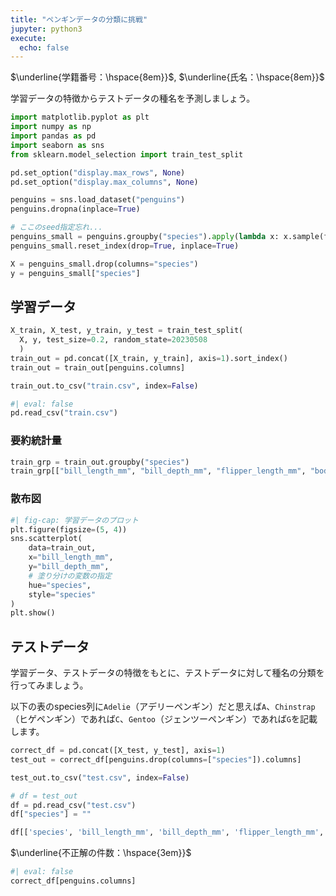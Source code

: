```yaml
---
title: "ペンギンデータの分類に挑戦"
jupyter: python3
execute: 
  echo: false
---
```


$\underline{学籍番号：\hspace{8em}}$, $\underline{氏名：\hspace{8em}}$

学習データの特徴からテストデータの種名を予測しましょう。

```python
import matplotlib.pyplot as plt
import numpy as np
import pandas as pd
import seaborn as sns
from sklearn.model_selection import train_test_split
```

```python
pd.set_option("display.max_rows", None)
pd.set_option("display.max_columns", None)
```


```python
penguins = sns.load_dataset("penguins")
penguins.dropna(inplace=True)

# ここのseed指定忘れ...
penguins_small = penguins.groupby("species").apply(lambda x: x.sample(frac=0.3))
penguins_small.reset_index(drop=True, inplace=True)

X = penguins_small.drop(columns="species")
y = penguins_small["species"]
```

## 学習データ

```python
X_train, X_test, y_train, y_test = train_test_split(
  X, y, test_size=0.2, random_state=20230508
  )
train_out = pd.concat([X_train, y_train], axis=1).sort_index()
train_out = train_out[penguins.columns]
```

```python
train_out.to_csv("train.csv", index=False)
```

```python
#| eval: false
pd.read_csv("train.csv")
```

### 要約統計量

```python
train_grp = train_out.groupby("species")
train_grp[["bill_length_mm", "bill_depth_mm", "flipper_length_mm", "body_mass_g"]].agg(["mean", "std"]).transpose()
```

### 散布図

```python
#| fig-cap: 学習データのプロット
plt.figure(figsize=(5, 4))
sns.scatterplot(
    data=train_out,
    x="bill_length_mm",
    y="bill_depth_mm",
    # 塗り分けの変数の指定
    hue="species",
    style="species"
)
plt.show()
```

\newpage

## テストデータ

学習データ、テストデータの特徴をもとに、テストデータに対して種名の分類を行ってみましょう。

以下の表のspecies列に`Adelie`（アデリーペンギン）だと思えば`A`、`Chinstrap`（ヒゲペンギン）であれば`C`、`Gentoo`（ジェンツーペンギン）であれば`G`を記載します。

```python
correct_df = pd.concat([X_test, y_test], axis=1)
test_out = correct_df[penguins.drop(columns=["species"]).columns]
```

```python
test_out.to_csv("test.csv", index=False)
```

```python
# df = test_out
df = pd.read_csv("test.csv")
df["species"] = ""

df[['species', 'bill_length_mm', 'bill_depth_mm', 'flipper_length_mm', 'body_mass_g']]
```

$\underline{不正解の件数：\hspace{3em}}$

```python
#| eval: false
correct_df[penguins.columns]
```
